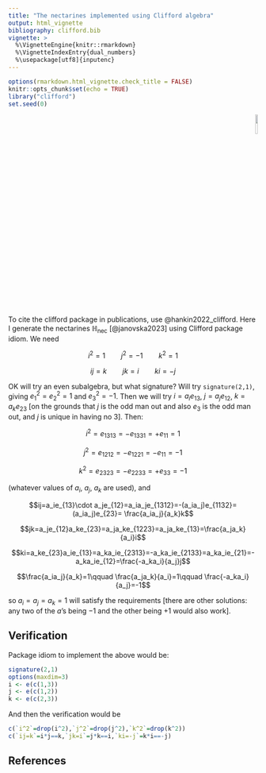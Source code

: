 ```yaml
---
title: "The nectarines implemented using Clifford algebra"
output: html_vignette
bibliography: clifford.bib
vignette: >
  %\VignetteEngine{knitr::rmarkdown}
  %\VignetteIndexEntry{dual_numbers}
  %\usepackage[utf8]{inputenc}
---
```



```r
options(rmarkdown.html_vignette.check_title = FALSE) 
knitr::opts_chunk$set(echo = TRUE)
library("clifford")
set.seed(0)
```

<p style="text-align: right;">
![](`r system.file("help/figures/clifford.png", package = "clifford")`){width=10%}
</p>

To cite the clifford package in publications, use
@hankin2022_clifford.  Here I generate the nectarines
$\mathbb{H}_\mathrm{nec}$ [@janovska2023] using Clifford package
idiom.  We need

$$i^2=1\qquad j^2=-1\qquad k^2=1$$

$$ij=k\qquad jk=i\qquad ki=-j$$

OK will try an even subalgebra, but what signature?  Will try
`signature(2,1)`, giving $e_1^2=e_2^2=1$ and $e_3^2=-1$.  Then we will
try $i=a_ie_{13}$, $j=a_je_{12}$, $k=a_ke_{23}$ [on the grounds that
$j$ is the odd man out and also $e_3$ is the odd man out, and $j$ is
unique in having no 3].  Then:

$$i^2=e_{1313}=-e_{1331}=+e_{11}=1$$

$$j^2=e_{1212}=-e_{1221}=-e_{11}=-1$$

$$k^2=e_{2323}=-e_{2233}=+e_{33}=-1$$

(whatever values of $a_i$, $a_j$, $a_k$ are used), and 

$$ij=a_ie_{13}\cdot a_je_{12}=a_ia_je_{1312}=-(a_ia_j)e_{1132}=(a_ia_j)e_{23}=
\frac{a_ia_j}{a_k}k$$

$$jk=a_je_{12}a_ke_{23}=a_ja_ke_{1223}=a_ja_ke_{13}=\frac{a_ja_k}{a_i}i$$

$$ki=a_ke_{23}a_ie_{13}=a_ka_ie_{2313}=-a_ka_ie_{2133}=a_ka_ie_{21}=-a_ka_ie_{12}=\frac{-a_ka_i}{a_j}j$$

$$\frac{a_ia_j}{a_k}=1\qquad \frac{a_ja_k}{a_i}=1\qquad \frac{-a_ka_i}{a_j}=-1$$

so $a_i=a_j=a_k=1$ will satisfy the requirements [there are other
solutions: any two of the $a$'s being $-1$ and the other being $+1$
would also work].

## Verification

Package idiom to implement the above would be:

```r
signature(2,1)
options(maxdim=3)
i <- e(c(1,3))
j <- e(c(1,2))
k <- e(c(2,3))
```

And then the verification would be

```r
c(`i^2`=drop(i^2),`j^2`=drop(j^2),`k^2`=drop(k^2))
c(`ij=k`=i*j==k,`jk=i`=j*k==i,`ki=-j`=k*i==-j)
```

## References